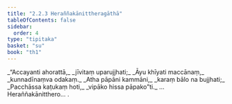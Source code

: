 ```yaml
---
title: "2.2.3 Heraññakānittheragāthā"
tableOfContents: false
sidebar:
  order: 4
type: "tipitaka"
basket: "su"
book: "th1"
---
```



<DynamicBreadcrumb />

<Division number="145" book="th1" bookNo="19" page="250">

<Paragraph number="312" type="verses" book="th1">
_“Accayanti ahorattā,_  
_jīvitaṃ uparujjhati;_  
_Āyu khīyati maccānaṃ,_  
_kunnadīnaṃva odakaṃ._  

</Paragraph>

</Division>
<Division number="146" book="th1" bookNo="19" page="250">

<Paragraph number="313" type="verses" book="th1">
_Atha pāpāni kammāni,_  
_karaṃ bālo na bujjhati;_  
_Pacchāssa kaṭukaṃ hoti,_  
_vipāko hissa pāpako”ti._  


</Paragraph>
</Division>

<Paragraph number="314" type="center" book="th1">
…  Heraññakānitthero… .
</Paragraph>